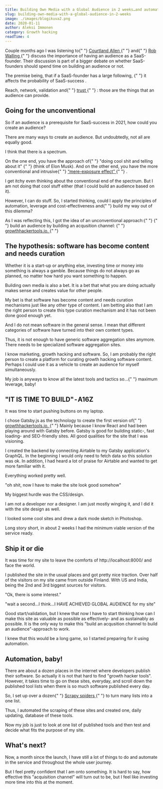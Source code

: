 ```yaml
---
title: Building Own Media with a Global Audience in 2 weeks…and automating it
slug: building-own-media-with-a-global-audience-in-2-weeks
image: ./images/blogikuva2.png
date: 2020-01-11
author: Aleksi Immonen
category: Growth hacking
readTime: 4
---
```



<p className="text-b">
  Couple months ago I was listening to{" "}
  <span>
    <a target="_blank" href="https://twitter.com/csallen">
      Courtland Allen
    </a>
  </span>{" "}
  and{" "}
  <span>
    <a target="_blank" href="https://twitter.com/robwalling">
      Rob Walling
    </a>
  </span>{" "}
  discuss the importance of having an audience as a SaaS-founder. Their
  discussion is part of a bigger debate on whether SaaS-founders should spend
  time on building an audience or not.
</p>

<p className="text-b">
  The premise being, that if a SaaS-founder has a large following,
  <span style={{ fontWeight: "600" }}>
    {" "}
    it affects the probability of SaaS-success
  </span>.
</p>

<p className="text-b">
  Reach, network, validation and{" "}
  <span>
    <a
      target="_blank"
      href="https://medium.com/@swlkr/saas-is-built-on-trust-9666d1f64b75"
    >
      trust
    </a>
  </span>{" "}
  : those are the things that an audience can provide.
</p>

<h2 className="blog-h2">Going for the unconventional</h2>

<p className="text-b">
  So if an audience is a prerequisite for SaaS-success in 2021, how could you
  create an audience?
</p>

<p className="text-b">
  There are many ways to create an audience. But undoubtedly, not all are
  equally good.
</p>

<p className="text-b">I think that there is a spectrum.</p>

<p className="text-b">
  On the one end, you have the approach of{" "}
  <span style={{ fontWeight: "600" }}>
    "doing cool shit and telling about it"
  </span>{" "}
  (think of Elon Musk). And on the other end, you have the more conventional and
  intrusive{" "}
  <span style={{ fontWeight: "600" }}>
    <a
      target="_blank"
      href="https://en.wikipedia.org/wiki/Mere-exposure_effect"
    >
      “mere-exposure effect”
    </a>
  </span>{" "}
  .
</p>

<p className="text-b">
  I get itchy even thinking about the conventional end of the spectrum. But I am
  not doing that cool stuff either (that I could build an audience based on it).
</p>

<p className="text-b">
  However, <span style={{ fontWeight: "600" }}>I can do stuff</span>. So, I
  started thinking, could I apply the principles of automation, leverage and
  cost-effectiveness and{" "}
  <span style={{ fontWeight: "600" }}>build my way out of this dilemma?</span>
</p>

<p className="text-b">
  As I was reflecting this, I got the idea of an unconventional approach:{" "}
  <span style={{ fontWeight: "600" }}>
    {" "}
    build an audience by building an acqusition channel:
  </span>{" "}
  <span>
    <a target="_blank" href="https://www.growthhackertools.io">
      growthhackertools.io.
    </a>
  </span>{" "}
</p>

<p className="text-b"></p>

<p className="text-b"></p>

<p className="text-b"></p>

<h2 className="blog-h2">
  The hypothesis: software has become content and needs curation
</h2>

<p className="text-b">
  Whether it is a start-up or anything else, investing time or money into
  something is always a gamble. Because things do not always go as planned, no
  matter how hard you want something to happen.
</p>

<p className="text-b">
  Building own media is also a bet. It is a bet that what you are doing actually
  makes sense and creates value for other people.
</p>

<p className="text-b">
  My bet is that software has become content and needs curation mechanisms just
  like any other type of content. I am betting also that I am the right person
  to create this type curation mechanism and it has not been done good enough
  yet.
</p>

<p className="text-b">
  And I do not mean software in the general sense. I mean that different
  categories of software have turned into their own content types.
</p>

<p className="text-b">
  Thus, it is not enough to have generic software aggregation sites anymore.
  There needs to be specialized software aggregation sites.
</p>

<p className="text-b">
  I know marketing, growth hacking and software. So, I am probably the right
  person to create a platform for curating growth hacking software content.
  Perhaps I could use it as a vehicle to create an audience for myself
  simultaneously.
</p>

<p className="text-b">
  My job is anyways to know all the latest tools and tactics so...{" "}
  <span style={{ fontWeight: "600" }}>maximum leverage, baby!</span>
</p>

<h2 className="blog-h2">"IT IS TIME TO BUILD" - A16Z</h2>

<p className="text-b">It was time to start pushing buttons on my laptop.</p>

<p className="text-b">
  I chose Gatsby.js as the technology to create the first version of{" "}
  <span>
    <a target="_blank" href="https://www.growthhackertools.io">
      growthhackertools.io.
    </a>
  </span>{" "}
  Mainly because I know React and had been playing around with Gatsby before.
  Gatsby is good for building static-, fast loading- and SEO-friendly sites. All
  good qualities for the site that I was visioning.
</p>

<p className="text-b">
  I created the backend by connecting Airtable to my Gatsby application's
  GraphQL. In the beginning I would only need to fetch data so this solution was
  ok. In addition, I had heard a lot of praise for Airtable and wanted to get
  more familiar with it.
</p>

<p className="text-b">Everything worked pretty well.</p>

<p className="text-b">
  <span style={{ fontWeight: "600" }}>
    "oh shit, now I have to make the site look good somehow"
  </span>
</p>

<p className="text-b">My biggest hurdle was the CSS/design.</p>

<p className="text-b">
  I am not a developer nor a designer. I am just mostly winging it, and I did it
  with the site design as well.
</p>

<p className="text-b">
  I looked some cool sites and drew a dark mode sketch in Photoshop.
</p>

<p className="text-b">
  Long story short, in about 2 weeks I had the minimum viable version of the
  service ready.
</p>

<h2 className="blog-h2">Ship it or die</h2>

<p className="text-b">
  It was time for my site to leave the comforts of http://localhost:8000/ and
  face the world.
</p>

<p className="text-b">
  I published the site in the usual places and got pretty nice traction. Over
  half of the visitors on my site came from outside Finland. With US and India,
  being the 2nd and 3rd biggest sources for visitors.
</p>

<p className="text-b">"Ok, there is some interest."</p>

<p className="text-b">
  <span style={{ fontWeight: "600" }}>
    "wait a second…I think…I HAVE ACHIEVED GLOBAL AUDIENCE for my site"
  </span>
</p>

<p className="text-b">
  Good start/validation, but I knew that now I have to start thinking how can I
  make this site as valuable as possible as effectively- and as sustainably as
  possible. It is the only way to make this "build an acqusition channel to
  build an audience"-approach to work.
</p>

<p className="text-b">
  I knew that this would be a long game, so I started preparing for it using
  automation.
</p>

<h2 className="blog-h2">Automation, baby!</h2>

<p className="text-b">
  There are about a dozen places in the internet where developers publish their
  software. So actually it is not that hard to find "growth hacker tools".
  However, it takes time to go on these sites, everyday, and scroll down the
  published tool lists when there is so much software published every day.
</p>

<p className="text-b">
  So, I set up over a dozen{" "}
  <span>
    <a
      target="_blank"
      href="https://docs.scrapy.org/en/latest/topics/spiders.html"
    >
      Scrapy spiders
    </a>
  </span>{" "}
  to turn many lists into a one list.
</p>

<p className="text-b">
  Thus, I automated the scraping of these sites and created one, daily updating,
  database of these tools.
</p>

<p className="text-b">
  Now my job is just to look at one list of published tools and then test and
  decide what fits the purpose of my site.
</p>

<h2 className="blog-h2">What's next?</h2>

<p className="text-b">
  Now, a month since the launch, I have still a lot of things to do and automate
  in the service and throughout the whole user journey.
</p>

<p className="text-b">
  But I feel pretty confident that I am onto something. It is hard to say, how
  effective this "acquisition channel" will turn out to be, but I feel like
  investing more time into this at the moment.
</p>
